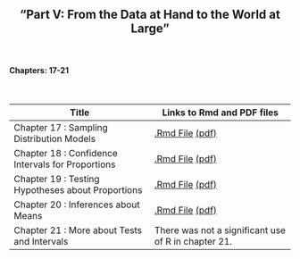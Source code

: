 <h2>
<center>
"Part V: From the Data at Hand to the World at Large"
</center>
</h2>


</br>
<h4><right>Chapters: 17-21</right></h4>
</br>

Title  | Links to Rmd and PDF files
------------- | -------------
Chapter 17 : Sampling Distribution Models | <a href='chapterfiles/Chapter17.Rmd'>.Rmd File</a> <a href='chapterfiles/Chapter17.pdf'>(pdf)</a>
Chapter 18 : Confidence Intervals for Proportions | <a href='chapterfiles/Chapter18.Rmd'>.Rmd File</a> <a href='chapterfiles/Chapter18.pdf'>(pdf)</a>
Chapter 19 : Testing Hypotheses about Proportions | <a href='chapterfiles/Chapter19.Rmd'>.Rmd File</a> <a href='chapterfiles/Chapter19.pdf'>(pdf)</a>
Chapter 20 : Inferences about Means | <a href='chapterfiles/Chapter20.Rmd'>.Rmd File</a> <a href='chapterfiles/Chapter20.pdf'>(pdf)</a>
Chapter 21 : More about Tests and Intervals | There was not a significant use of R in chapter 21.
